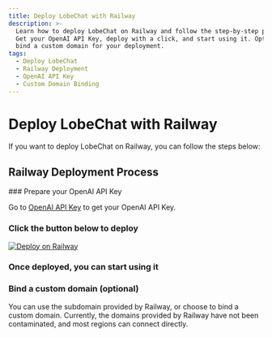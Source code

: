 ```yaml
---
title: Deploy LobeChat with Railway
description: >-
  Learn how to deploy LobeChat on Railway and follow the step-by-step process.
  Get your OpenAI API Key, deploy with a click, and start using it. Optionally,
  bind a custom domain for your deployment.
tags:
  - Deploy LobeChat
  - Railway Deployment
  - OpenAI API Key
  - Custom Domain Binding
---
```


# Deploy LobeChat with Railway

If you want to deploy LobeChat on Railway, you can follow the steps below:

## Railway Deployment Process

<Steps>
  ### Prepare your OpenAI API Key

Go to [OpenAI API Key](https://platform.openai.com/account/api-keys) to get your OpenAI API Key.

### Click the button below to deploy

[![Deploy on Railway](https://railway.app/button.svg)](https://railway.app/template/FB6HrV?referralCode=9bD9mT)

### Once deployed, you can start using it

### Bind a custom domain (optional)

You can use the subdomain provided by Railway, or choose to bind a custom domain. Currently, the domains provided by Railway have not been contaminated, and most regions can connect directly.

</Steps>